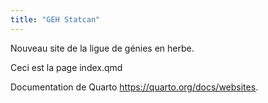 ```yaml
---
title: "GEH Statcan"
---
```


Nouveau site de la ligue de génies en herbe.

Ceci est la page index.qmd

Documentation de Quarto <https://quarto.org/docs/websites>.

```r
 
```
